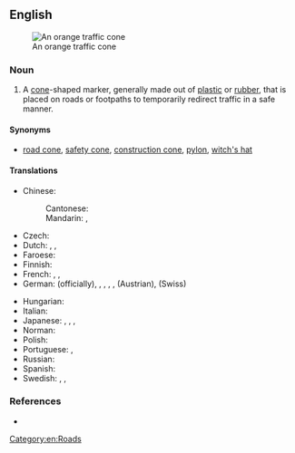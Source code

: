 ==English==
{{wikipedia}}
[[File:Orange traffic cone.jpg|thumb|right|An orange traffic cone]]

===Noun===
{{en-noun}}

# A [[cone]]-shaped marker, generally made out of [[plastic]] or [[rubber]], that is placed on roads or footpaths to temporarily redirect traffic in a safe manner.

====Synonyms====
* [[road cone]], [[safety cone]], [[construction cone]], [[pylon]], [[witch's hat]] {{q|informal}}

====Translations====
{{trans-top|cone-shaped marker}}
* Chinese:
*: Cantonese: {{t|yue|雪糕筒|tr=syut3 gou1 tung4-2}}
*: Mandarin: {{t+|cmn|交通錐|sc=Hani}}, {{t+|cmn|交通锥|tr=jiāotōngzhuī|sc=Hani}}
* Czech: {{t|cs|dopravní kužel|m}}
* Dutch: {{t|nl|verkeerskegel|m}}, {{t|nl|afzetkegel|m}}, {{t+|nl|pylon |m}}
* Faroese: {{t|fo|ferðslukeyla|f}}
* Finnish: {{t|fi|sulkukartio}}
* French: {{t+|fr|plot|m}}, {{t+|fr|cône de chantier|m}}, {{t+|fr|cône de signalisation|m}}
* German: {{t+|de|Leitkegel}} (officially), {{t+|de|Lübecker Hütchen}}, {{t+|de|Verkehrsleitkegel}}, {{t+|de|Pylon}}, {{t+|de|Verkehrshütchen}}, {{t|de|Haberkornhütchen}} (Austrian), {{t|de|Verkehrsstöggel}} (Swiss)
{{trans-mid}}
* Hungarian: {{t|hu|terelőkúp}}
* Italian: {{t+|it|birillo|m}}
* Japanese: {{t|ja|カラーコーン|tr=karā kōn}}, {{t|ja|三角コーン|tr=sankaku kōn}}, {{t|ja|パイロン|tr=pairon}}, {{t|ja|ロードコーン|tr=rōdo kōn}}
* Norman: {{t|nrf|cône dé trafi|f}}
* Polish: {{t|pl|pachołek drogowy|m}}
* Portuguese: {{t|pt|cone de trânsito|m}}, {{t|pt|cone de tráfego|m}}
* Russian: {{t|ru|доро́жный ко́нус|m}}
* Spanish: {{t|es|cono de tráfico|m}}
* Swedish: {{t+|sv|kon|c}}, {{t|sv|vägkon|c}}, {{t|sv|trafikkon|c}}
{{trans-bottom}}

===References===
* {{pedia|traffic cone}}

[[Category:en:Roads]]